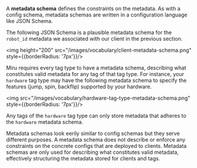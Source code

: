 A **metadata schema** defines the constraints on the metadata. As with a config schema, metadata schemas are written in a configuration language like JSON Schema. 

The following JSON Schema is a plausible metadata schema for the `robot_id` metadata we associated with our client in the previous section.

<img height="200" src="/images/vocabulary/client-metadata-schema.png" style={{borderRadius: '7px'}}/>

Miru requires every tag type to have a metadata schema, describing what constitutes valid metadata for any tag of that tag type. For instance, your `hardware` tag type may have the following metadata schema to specify the features (jump, spin, backflip) supported by your hardware.

<img src="/images/vocabulary/hardware-tag-type-metadata-schema.png" style={{borderRadius: '7px'}}/>

Any tags of the `hardware` tag type can only store metadata that adheres to the `hardware` metadata schema.

Metadata schemas look eerily similar to config schemas but they serve different purposes. A metadata schema does not describe or enforce any constraints on the concrete configs that are deployed to clients. Metadata schemas are only used for describing what constitutes valid metadata, effectively structuring the metadata stored for clients and tags. 
